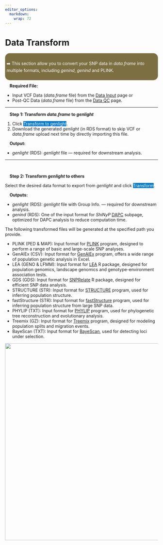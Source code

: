 ```yaml
---
editor_options: 
  markdown: 
    wrap: 72
---
```


# Data Transform {#sec-data-conversion}

```{=html}
<!-- Google tag (gtag.js) -->
<script async src="https://www.googletagmanager.com/gtag/js?id=G-2662B66TL7"></script>
<script>
  window.dataLayer = window.dataLayer || [];
  function gtag(){dataLayer.push(arguments);}
  gtag('js', new Date());

  gtag('config', 'G-2662B66TL7');
</script>
```

::: {style="background-color: #7c6f41; color: white; padding: 10px 5px; margin: 10px 0px; border-radius: 15px;"}
➡️ This section allow you to convert your SNP data in *data.frame* into
multiple formats, including *genind*, *genind* and PLINK.
:::

#### Required File: {.unnumbered style="padding: 0px 5px; margin: 0px 10px"}

-   Input VCF Data (*data.frame* file) from the [Data Input]{.underline}
    page or
-   Post-QC Data (*data.frame* file) from the [Data QC]{.underline}
    page.

------------------------------------------------------------------------

#### Step 1: Transform *data.frame* to *genlight* {.unnumbered style="padding: 0px 5px; margin: 0px 10px"}

1.  Click [Transform to
    genlight]{style="color: #fff;background-color: #007ACC;"}.
2.  Download the generated *genlight* (in RDS format) to skip VCF or
    *data.frame* upload next time by directly importing this file.

#### Output: {.unnumbered style="padding: 0px 5px; margin: 0px 10px"}

-   *genlight* (RDS): *genlight* file — required for downstream
    analysis.

------------------------------------------------------------------------

<br>

#### Step 2: Transform *genlight* to others {.unnumbered style="padding: 0px 5px; margin: 0px 10px"}

Select the desired data format to export from *genlight* and click
[Transform]{style="color: #fff;background-color: #007ACC;"}.

#### Outputs: {.unnumbered style="padding: 0px 5px; margin: 0px 10px"}

-   *genlight* (RDS): *genlight* file with Group Info. — required for
    downstream analysis.
-   *genind* (RDS): One of the input format for *ShiNyP*
    [DAPC]{.underline} subpage, optimized for DAPC analysis to reduce
    computation time.

The following transformed files will be generated at the specified path
you provide.

-   PLINK (PED & MAP): Input format for
    [PLINK](https://www.cog-genomics.org/plink/1.9/input#ped) program,
    designed to perform a range of basic and large-scale SNP analyses.
-   GenAlEx (CSV): Input format for
    [GenAlEx](https://biology-assets.anu.edu.au/GenAlEx/Welcome.html)
    program, offers a wide range of population genetic analysis in
    Excel.
-   LEA (GENO & LFMM): Input format for
    [LEA](https://www.bioconductor.org/packages/release/bioc/html/LEA.html)
    R package, designed for population genomics, landscape genomics and
    genotype-environment association tests.
-   GDS (GDS): Input format for
    [SNPRelate](https://bioconductor.org/packages/release/bioc/html/SNPRelate.html)
    R package, designed for efficient SNP data analysis.
-   STRUCTURE (STR): Input format for
    [STRUCTURE](https://web.stanford.edu/group/pritchardlab/structure.html)
    program, used for inferring population structure.
-   fastStructure (STR): Input format for
    [fastStructure](https://rajanil.github.io/fastStructure/) program,
    used for inferring population structure from large SNP data.
-   PHYLIP (TXT): Input format for
    [PHYLIP](https://phylipweb.github.io/phylip/) program, used for
    phylogenetic tree reconstruction and evolutionary analysis.
-   Treemix (GZ): Input format for
    [Treemix](https://speciationgenomics.github.io/Treemix/) program,
    designed for modeling population splits and migration events.
-   BayeScan (TXT): Input format for
    [BayeScan](https://cmpg.unibe.ch/software/BayeScan/files/BayeScan2.0_manual.pdf),
    used for detecting loci under selection.

![](screenshots/DataTransform1.png){width="650"}
